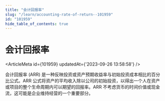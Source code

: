 ```yaml
---
title: "会计回报率"
slug: "/learn/accounting-rate-of-return--101959"
id: "101959"
hide_table_of_contents: true
---
```



# 会计回报率

<ArticleMeta id={101959} updatedAt={'2023-09-26 13:58:58'} />
<div className='border-solid border-b border-t-0 my-4 border-[var(--ifm-color-gray-300)]' />

会计回报率 (ARR) 是一种反映投资或资产预期收益率与初始投资成本相比的百分比公式。ARR 公式将资产的平均收入除以公司的初始投资，以得出一个人在资产或项目的整个生命周期内可以期望的回报率。ARR 不考虑货币的时间价值或现金流，这可能是企业维持经营的一个重要部分。
